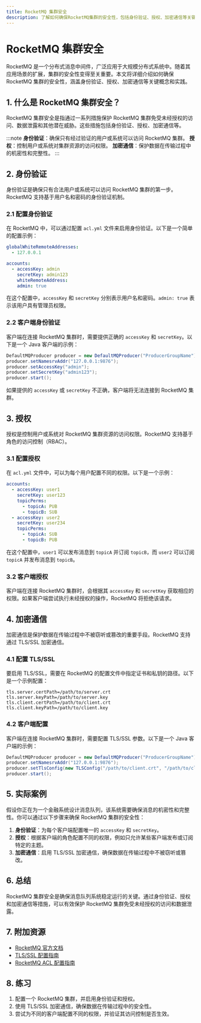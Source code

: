 ```yaml
---
title: RocketMQ 集群安全
description: 了解如何确保RocketMQ集群的安全性，包括身份验证、授权、加密通信等关键概念和实践。
---
```


# RocketMQ 集群安全

RocketMQ 是一个分布式消息中间件，广泛应用于大规模分布式系统中。随着其应用场景的扩展，集群的安全性变得至关重要。本文将详细介绍如何确保 RocketMQ 集群的安全性，涵盖身份验证、授权、加密通信等关键概念和实践。

## 1. 什么是 RocketMQ 集群安全？

RocketMQ 集群安全是指通过一系列措施保护 RocketMQ 集群免受未经授权的访问、数据泄露和其他潜在威胁。这些措施包括身份验证、授权、加密通信等。

:::note
**身份验证**：确保只有经过验证的用户或系统可以访问 RocketMQ 集群。
**授权**：控制用户或系统对集群资源的访问权限。
**加密通信**：保护数据在传输过程中的机密性和完整性。
:::

## 2. 身份验证

身份验证是确保只有合法用户或系统可以访问 RocketMQ 集群的第一步。RocketMQ 支持基于用户名和密码的身份验证机制。

### 2.1 配置身份验证

在 RocketMQ 中，可以通过配置 `acl.yml` 文件来启用身份验证。以下是一个简单的配置示例：

```yaml
globalWhiteRemoteAddresses:
  - 127.0.0.1

accounts:
  - accessKey: admin
    secretKey: admin123
    whiteRemoteAddress:
    admin: true
```

在这个配置中，`accessKey` 和 `secretKey` 分别表示用户名和密码。`admin: true` 表示该用户具有管理员权限。

### 2.2 客户端身份验证

客户端在连接 RocketMQ 集群时，需要提供正确的 `accessKey` 和 `secretKey`。以下是一个 Java 客户端的示例：

```java
DefaultMQProducer producer = new DefaultMQProducer("ProducerGroupName");
producer.setNamesrvAddr("127.0.0.1:9876");
producer.setAccessKey("admin");
producer.setSecretKey("admin123");
producer.start();
```

如果提供的 `accessKey` 或 `secretKey` 不正确，客户端将无法连接到 RocketMQ 集群。

## 3. 授权

授权是控制用户或系统对 RocketMQ 集群资源的访问权限。RocketMQ 支持基于角色的访问控制（RBAC）。

### 3.1 配置授权

在 `acl.yml` 文件中，可以为每个用户配置不同的权限。以下是一个示例：

```yaml
accounts:
  - accessKey: user1
    secretKey: user123
    topicPerms:
      - topicA: PUB
      - topicB: SUB
  - accessKey: user2
    secretKey: user234
    topicPerms:
      - topicA: SUB
      - topicB: PUB
```

在这个配置中，`user1` 可以发布消息到 `topicA` 并订阅 `topicB`，而 `user2` 可以订阅 `topicA` 并发布消息到 `topicB`。

### 3.2 客户端授权

客户端在连接 RocketMQ 集群时，会根据其 `accessKey` 和 `secretKey` 获取相应的权限。如果客户端尝试执行未经授权的操作，RocketMQ 将拒绝该请求。

## 4. 加密通信

加密通信是保护数据在传输过程中不被窃听或篡改的重要手段。RocketMQ 支持通过 TLS/SSL 加密通信。

### 4.1 配置 TLS/SSL

要启用 TLS/SSL，需要在 RocketMQ 的配置文件中指定证书和私钥的路径。以下是一个示例配置：

```properties
tls.server.certPath=/path/to/server.crt
tls.server.keyPath=/path/to/server.key
tls.client.certPath=/path/to/client.crt
tls.client.keyPath=/path/to/client.key
```

### 4.2 客户端配置

客户端在连接 RocketMQ 集群时，需要配置 TLS/SSL 参数。以下是一个 Java 客户端的示例：

```java
DefaultMQProducer producer = new DefaultMQProducer("ProducerGroupName");
producer.setNamesrvAddr("127.0.0.1:9876");
producer.setTlsConfig(new TLSConfig("/path/to/client.crt", "/path/to/client.key"));
producer.start();
```

## 5. 实际案例

假设你正在为一个金融系统设计消息队列，该系统需要确保消息的机密性和完整性。你可以通过以下步骤来确保 RocketMQ 集群的安全性：

1. **身份验证**：为每个客户端配置唯一的 `accessKey` 和 `secretKey`。
2. **授权**：根据客户端的角色配置不同的权限，例如只允许某些客户端发布或订阅特定的主题。
3. **加密通信**：启用 TLS/SSL 加密通信，确保数据在传输过程中不被窃听或篡改。

## 6. 总结

RocketMQ 集群安全是确保消息队列系统稳定运行的关键。通过身份验证、授权和加密通信等措施，可以有效保护 RocketMQ 集群免受未经授权的访问和数据泄露。

## 7. 附加资源

- [RocketMQ 官方文档](https://rocketmq.apache.org/docs/)
- [TLS/SSL 配置指南](https://rocketmq.apache.org/docs/tls-config/)
- [RocketMQ ACL 配置指南](https://rocketmq.apache.org/docs/acl-config/)

## 8. 练习

1. 配置一个 RocketMQ 集群，并启用身份验证和授权。
2. 使用 TLS/SSL 加密通信，确保数据在传输过程中的安全性。
3. 尝试为不同的客户端配置不同的权限，并验证其访问控制是否生效。